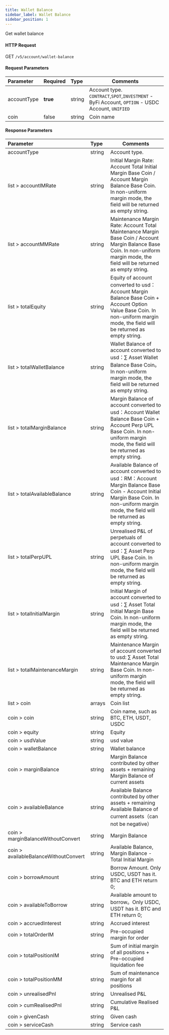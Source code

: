 ```yaml
---
title: Wallet Balance
sidebar_label: Wallet Balance
sidebar_position: 1
---
```

Get wallet balance

#### HTTP Request
GET `/v5/account/wallet-balance`

#### Request Parameters
| Parameter | Required | Type | Comments|
|:----- |:-------|:-----|------ |
|accountType |**true** |string |Account type. `CONTRACT`,`SPOT`,`INVESTMENT` - ByFi Account, `OPTION` - USDC Account, `UNIFIED`|
|coin |false |string |Coin name|

#### Response Parameters
| Parameter | Type | Comments|
|:----- |:-----|----- |
|accountType |string |Account type. |
|list > accountIMRate |string |Initial Margin Rate: Account Total Initial Margin Base Coin / Account Margin Balance Base Coin. In non-uniform margin mode, the field will be returned as empty string.|
|list > accountMMRate |string |Maintenance Margin Rate: Account Total Maintenance Margin Base Coin / Account Margin Balance Base Coin. In non-uniform margin mode, the field will be returned as empty string.|
|list > totalEquity |string |Equity of account converted to usd：Account Margin Balance Base Coin + Account Option Value Base Coin. In non-uniform margin mode, the field will be returned as empty string.|
|list > totalWalletBalance |string |Wallet Balance of account converted to usd：∑ Asset Wallet Balance Base Coin。In non-uniform margin mode, the field will be returned as empty string.
|list > totalMarginBalance |string |Margin Balance of account converted to usd：Account Wallet Balance Base Coin + Account Perp UPL Base Coin. In non-uniform margin mode, the field will be returned as empty string.
|list > totalAvailableBalance |string |Available Balance of account converted to usd：RM：Account Margin Balance Base Coin - Account Initial Margin Base Coin. In non-uniform margin mode, the field will be returned as empty string.
|list > totalPerpUPL |string |Unrealised P&L of perpetuals of account converted to usd：∑ Asset Perp UPL Base Coin. In non-uniform margin mode, the field will be returned as empty string.
|list > totalInitialMargin |string |Initial Margin of account converted to usd：∑ Asset Total Initial Margin Base Coin. In non-uniform margin mode, the field will be returned as empty string.
|list > totalMaintenanceMargin |string |Maintenance Margin of account converted to usd: ∑ Asset Total Maintenance Margin Base Coin. In non-uniform margin mode, the field will be returned as empty string.
|list > coin |arrays |Coin list
|coin > coin |string |Coin name, such as BTC, ETH, USDT, USDC
|coin > equity |string |Equity
|coin > usdValue |string |usd value
|coin > walletBalance |string |Wallet balance
|coin > marginBalance |string |Margin Balance contributed by other assets + remaining Margin Balance of current assets
|coin > availableBalance |string |Available Balance contributed by other assets + remaining Available Balance of current assets（can not be negative）
|coin > marginBalanceWithoutConvert	|string	|Margin Balance
|coin > availableBalanceWithoutConvert |string |Available Balance, Margin Balance - Total Initial Margin
|coin > borrowAmount |string |Borrow Amount. Only USDC, USDT has it. BTC and ETH return 0;
|coin > availableToBorrow |string |Available amount to borrow。Only USDC, USDT has it. BTC and ETH return 0;
|coin > accruedInterest	|string	|Accrued interest
|coin > totalOrderIM |string |Pre-occupied margin for order
|coin > totalPositionIM	|string	|Sum of initial margin of all positions + Pre-occupied liquidation fee
|coin > totalPositionMM	|string |Sum of maintenance margin for all positions
|coin > unrealisedPnl |string |Unrealised P&L
|coin > cumRealisedPnl |string |Cumulative Realised P&L
|coin > givenCash |string |Given cash
|coin > serviceCash	|string |Service cash
